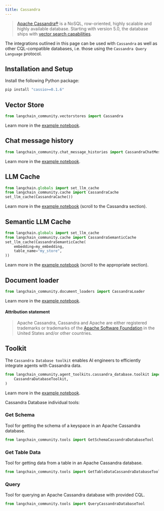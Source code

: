 ```yaml
---
title: Cassandra
---
```


> [Apache Cassandra®](https://cassandra.apache.org/) is a NoSQL, row-oriented, highly scalable and highly available database.
> Starting with version 5.0, the database ships with [vector search capabilities](https://cassandra.apache.org/doc/trunk/cassandra/vector-search/overview.html).

The integrations outlined in this page can be used with `Cassandra` as well as other CQL-compatible databases,
i.e. those using the `Cassandra Query Language` protocol.


## Installation and Setup

Install the following Python package:

```bash
pip install "cassio>=0.1.6"
```

## Vector Store

```python
from langchain_community.vectorstores import Cassandra
```

Learn more in the [example notebook](/oss/javascript/integrations/vectorstores/cassandra).

## Chat message history

```python
from langchain_community.chat_message_histories import CassandraChatMessageHistory
```

Learn more in the [example notebook](/oss/javascript/integrations/memory/cassandra_chat_message_history).


## LLM Cache

```python
from langchain.globals import set_llm_cache
from langchain_community.cache import CassandraCache
set_llm_cache(CassandraCache())
```

Learn more in the [example notebook](/oss/javascript/integrations/llm_caching#cassandra-caches) (scroll to the Cassandra section).


## Semantic LLM Cache

```python
from langchain.globals import set_llm_cache
from langchain_community.cache import CassandraSemanticCache
set_llm_cache(CassandraSemanticCache(
    embedding=my_embedding,
    table_name="my_store",
))
```

Learn more in the [example notebook](/oss/javascript/integrations/llm_caching#cassandra-caches) (scroll to the appropriate section).

## Document loader

```python
from langchain_community.document_loaders import CassandraLoader
```

Learn more in the [example notebook](/oss/javascript/integrations/document_loaders/cassandra).

#### Attribution statement

> Apache Cassandra, Cassandra and Apache are either registered trademarks or trademarks of
> the [Apache Software Foundation](http://www.apache.org/) in the United States and/or other countries.

## Toolkit

The `Cassandra Database toolkit` enables AI engineers to efficiently integrate agents
with Cassandra data.

```python
from langchain_community.agent_toolkits.cassandra_database.toolkit import (
    CassandraDatabaseToolkit,
)
```

Learn more in the [example notebook](/oss/javascript/integrations/tools/cassandra_database).


Cassandra Database individual tools:

### Get Schema

Tool for getting the schema of a keyspace in an Apache Cassandra database.

```python
from langchain_community.tools import GetSchemaCassandraDatabaseTool
```

### Get Table Data

Tool for getting data from a table in an Apache Cassandra database.

```python
from langchain_community.tools import GetTableDataCassandraDatabaseTool
```

### Query

Tool for querying an Apache Cassandra database with provided CQL.

```python
from langchain_community.tools import QueryCassandraDatabaseTool
```
